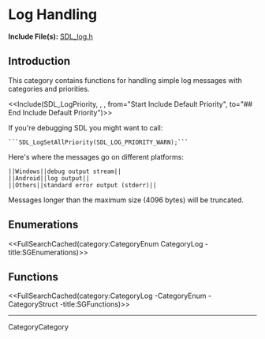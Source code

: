 <!-- #master-page:CategoryTemplate -->
<!-- #master-date:Unknown-Date -->
<!-- pragma camelcase off -->
<!-- format wiki -->
<!-- language en -->

= Log Handling =

'''Include File(s):'''  [http://hg.libsdl.org/SDL/file/default/include/SDL_log.h SDL_log.h]


== Introduction ==

This category contains functions for handling simple log messages with categories and priorities.

<<Include(SDL_LogPriority, , , from="Start Include Default Priority", to="## End Include Default Priority")>>

If you're debugging SDL you might want to call:
 ```SDL_LogSetAllPriority(SDL_LOG_PRIORITY_WARN);```

Here's where the messages go on different platforms:
 ||Windows||debug output stream||
 ||Android||log output||
 ||Others||standard error output (stderr)||

Messages longer than the maximum size (4096 bytes) will be truncated.


== Enumerations ==
<<FullSearchCached(category:CategoryEnum CategoryLog -title:SGEnumerations)>>

<!-- #Remove this line and the ## below to use this markup if it becomes relevant to this category -->
<!-- #== Structures == -->
<!-- #<<FullSearchCached(category:CategoryStruct CategoryLog -title:SGStructures)>> -->

== Functions ==
<<FullSearchCached(category:CategoryLog -CategoryEnum -CategoryStruct -title:SGFunctions)>>

----
CategoryCategory
